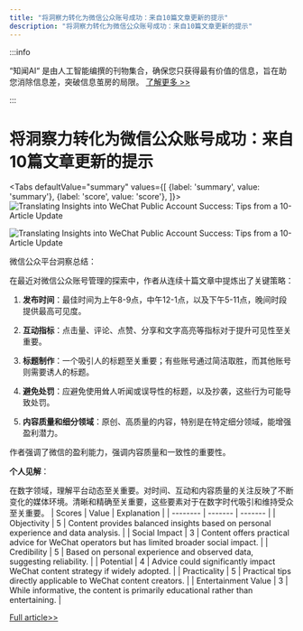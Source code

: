 ```yaml
---
title: "将洞察力转化为微信公众账号成功：来自10篇文章更新的提示"
description: "将洞察力转化为微信公众账号成功：来自10篇文章更新的提示"
---
```



:::info

“知闻AI“ 是由人工智能编撰的刊物集合，确保您只获得最有价值的信息，旨在助您消除信息差，突破信息茧房的局限。  [了解更多 >>](/)

:::

# 将洞察力转化为微信公众账号成功：来自10篇文章更新的提示


<Tabs
	defaultValue="summary"
	values={[
	{label: 'summary', value: 'summary'},
	{label: 'score', value: 'score'},
]}>
<TabItem value="summary">
<img
  src="https://image.informedainews.com/2024/06/06/To-Qr9-1717676071-0.jpg"
  alt="Translating Insights into WeChat Public Account Success: Tips from a 10-Article Update"
/>

<img
  src="https://image.informedainews.com/2024/06/06/To-KPR-1717676071-1.jpg"
  alt="Translating Insights into WeChat Public Account Success: Tips from a 10-Article Update"
/>



微信公众平台洞察总结：

在最近对微信公众账号管理的探索中，作者从连续十篇文章中提炼出了关键策略：

1. **发布时间**：最佳时间为上午8-9点，中午12-1点，以及下午5-11点，晚间时段提供最高可见度。

2. **互动指标**：点击量、评论、点赞、分享和文字高亮等指标对于提升可见性至关重要。

3. **标题制作**：一个吸引人的标题至关重要；有些账号通过简洁取胜，而其他账号则需要诱人的标题。

4. **避免处罚**：应避免使用耸人听闻或误导性的标题，以及抄袭，这些行为可能导致处罚。

5. **内容质量和细分领域**：原创、高质量的内容，特别是在特定细分领域，能增强盈利潜力。

作者强调了微信的盈利能力，强调内容质量和一致性的重要性。

**个人见解**：

在数字领域，理解平台动态至关重要。对时间、互动和内容质量的关注反映了不断变化的媒体环境。清晰和精确至关重要，这些要素对于在数字时代吸引和维持受众至关重要。
</TabItem>
<TabItem value="score">
	| Scores     | Value   | Explanation |
	| -------- | ------- | ------- |
	| Objectivity  | 5    | Content provides balanced insights based on personal experience and data analysis.    |
	| Social Impact | 3     | Content offers practical advice for WeChat operators but has limited broader social impact.    |
	| Credibility    | 5    | Based on personal experience and observed data, suggesting reliability.    |
	| Potential    | 4    | Advice could significantly impact WeChat content strategy if widely adopted.    |
	| Practicality    | 5    | Practical tips directly applicable to WeChat content creators.    |
	| Entertainment Value    | 3    | While informative, the content is primarily educational rather than entertaining.    |
</TabItem>
</Tabs>

[Full article>>](https://www.woshipm.com/operate/6066180.html)
